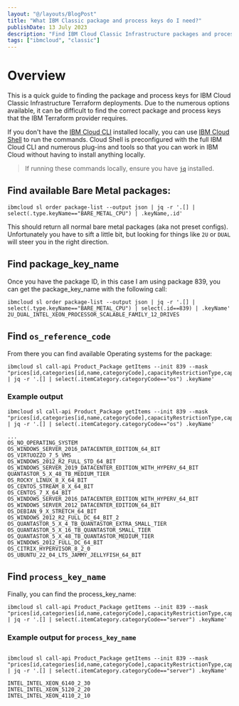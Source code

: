 ```yaml
---
layout: "@/layouts/BlogPost"
title: "What IBM Classic package and process keys do I need?"
publishDate: 13 July 2023
description: "Find IBM Cloud Classic Infrastructure packages and processes related to Terraform deployments."
tags: ["ibmcloud", "classic"]
---
```



# Overview

This is a quick guide to finding the package and process keys for IBM Cloud Classic Infrastructure Terraform deployments. Due to the numerous options available, it can be difficult to find the correct package and process keys that the IBM Terraform provider requires. 

If you don't have the [IBM Cloud CLI](https://cloud.ibm.com/docs/cli?topic=cli-getting-started) installed locally, you can use [IBM Cloud Shell](https://cloud.ibm.com/shell) to run the commands. Cloud Shell is preconfigured with the full IBM Cloud CLI and numerous plug-ins and tools so that you can work in IBM Cloud without having to install anything locally. 

> If running these commands locally, ensure you have [`jq`](https://stedolan.github.io/jq/) installed.

## Find available Bare Metal packages:

```shell
ibmcloud sl order package-list --output json | jq -r '.[] | select(.type.keyName=="BARE_METAL_CPU") | .keyName,.id'
```

This should return all normal bare metal packages (aka not preset configs). Unfortunately you have to sift a little bit, but looking for things like `2U` or `DUAL` will steer you in the right direction. 

## Find package_key_name

Once you have the package ID, in this case I am using package 839, you can get the package_key_name  with the following call:

```shell
ibmcloud sl order package-list --output json | jq -r '.[] | select(.type.keyName=="BARE_METAL_CPU") | select(.id==839) | .keyName' 
2U_DUAL_INTEL_XEON_PROCESSOR_SCALABLE_FAMILY_12_DRIVES
```

## Find `os_reference_code`

From there you can find available Operating systems for the package:

```shell
ibmcloud sl call-api Product_Package getItems --init 839 --mask "prices[id,categories[id,name,categoryCode],capacityRestrictionType,capacityRestrictionMinimum,capacityRestrictionMaximum,locationGroupId]" | jq -r '.[] | select(.itemCategory.categoryCode=="os") .keyName'
```

### Example output

```shell
ibmcloud sl call-api Product_Package getItems --init 839 --mask "prices[id,categories[id,name,categoryCode],capacityRestrictionType,capacityRestrictionMinimum,capacityRestrictionMaximum,locationGroupId]" | jq -r '.[] | select(.itemCategory.categoryCode=="os") .keyName'

...
OS_NO_OPERATING_SYSTEM
OS_WINDOWS_SERVER_2016_DATACENTER_EDITION_64_BIT
OS_VIRTUOZZO_7_5_VMS
OS_WINDOWS_2012_R2_FULL_STD_64_BIT
OS_WINDOWS_SERVER_2019_DATACENTER_EDITION_WITH_HYPERV_64_BIT
QUANTASTOR_5_X_48_TB_MEDIUM_TIER
OS_ROCKY_LINUX_8_X_64_BIT
OS_CENTOS_STREAM_8_X_64_BIT
OS_CENTOS_7_X_64_BIT
OS_WINDOWS_SERVER_2016_DATACENTER_EDITION_WITH_HYPERV_64_BIT
OS_WINDOWS_SERVER_2012_DATACENTER_EDITION_64_BIT
OS_DEBIAN_9_X_STRETCH_64_BIT
OS_WINDOWS_2012_R2_FULL_DC_64_BIT_2
OS_QUANTASTOR_5_X_4_TB_QUANTASTOR_EXTRA_SMALL_TIER
OS_QUANTASTOR_5_X_16_TB_QUANTASTOR_SMALL_TIER
OS_QUANTASTOR_5_X_48_TB_QUANTASTOR_MEDIUM_TIER
OS_WINDOWS_2012_FULL_DC_64_BIT
OS_CITRIX_HYPERVISOR_8_2_0
OS_UBUNTU_22_04_LTS_JAMMY_JELLYFISH_64_BIT
```

## Find `process_key_name`

Finally, you can find the process_key_name:

```shell
ibmcloud sl call-api Product_Package getItems --init 839 --mask "prices[id,categories[id,name,categoryCode],capacityRestrictionType,capacityRestrictionMinimum,capacityRestrictionMaximum,locationGroupId]" | jq -r '.[] | select(.itemCategory.categoryCode=="server") .keyName'
```

### Example output for `process_key_name`

```shell

ibmcloud sl call-api Product_Package getItems --init 839 --mask "prices[id,categories[id,name,categoryCode],capacityRestrictionType,capacityRestrictionMinimum,capacityRestrictionMaximum,locationGroupId]" | jq -r '.[] | select(.itemCategory.categoryCode=="server") .keyName'

INTEL_INTEL_XEON_6140_2_30
INTEL_INTEL_XEON_5120_2_20
INTEL_INTEL_XEON_4110_2_10
```